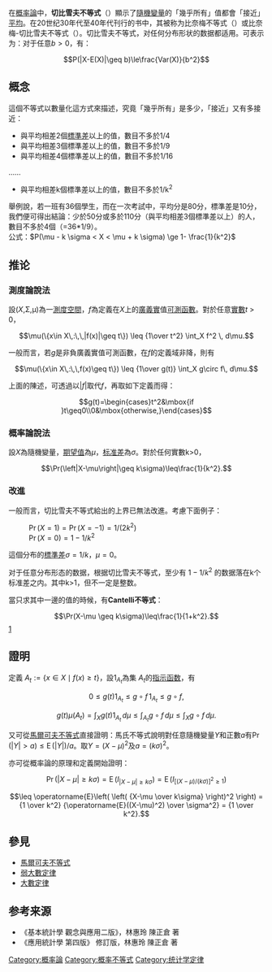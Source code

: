 {{NoteTA
|G1=Math
|T=zh-cn:切比雪夫不等式;zh-tw:柴比雪夫不等式
|1=zh-cn:切比雪夫;zh-tw:柴比雪夫
|2=zh-hk:變量 ;zh-tw:變數
|3=zh-cn:概率;zh-tw:機率
}}
{{Otheruses|切比雪夫總和不等式|subject=[[概率論|概率論]]的'''切比雪夫不等式'''|other=牽涉到級數的[[不等式|不等式]]}}

在[[概率論|概率論]]中，'''切比雪夫不等式'''（{{lang-en|Chebyshev's Inequality}}）顯示了[[隨機變量|隨機變量]]的「幾乎所有」值都會「接近」[[平均|平均]]。在20世纪30年代至40年代刊行的书中，其被称为比奈梅不等式（{{lang-en|Bienaymé Inequality}}）或比奈梅-切比雪夫不等式（{{lang-en|Bienaymé-Chebyshev Inequality}}）。切比雪夫不等式，对任何分布形状的数据都适用。可表示为：对于任意<math>b>0</math>，有：
:<math>P(|X-E(X)|\geq b)\le\frac{Var(X)}{b^2}</math>

== 概念 ==
這個不等式以數量化這方式來描述，究竟「幾乎所有」是多少，「接近」又有多接近：
* 與平均相差2個[[標準差|標準差]]以上的值，數目不多於1/4
* 與平均相差3個標準差以上的值，數目不多於1/9
* 與平均相差4個標準差以上的值，數目不多於1/16
……
* 與平均相差k個標準差以上的值，數目不多於1/k<sup>2</sup>

舉例說，若一班有36個學生，而在一次考試中，平均分是80分，標準差是10分，我們便可得出結論：少於50分或多於110分（與平均相差3個標準差以上）的人，數目不多於4個（=36*1/9）。<br />
公式：<math>P(\mu - k \sigma < X < \mu + k \sigma) \ge 1- \frac{1}{k^2}</math>

==推论==
===測度論說法===
設(''X'',Σ,μ)為一[[測度空間|測度空間]]，''f''為定義在''X''上的[[廣義實數集|廣義實]]值[[可測函數|可測函數]]。對於任意[[實數|實數]]''t'' > 0，

:<math>\mu(\{x\in X\,:\,\,|f(x)|\geq t\}) \leq {1\over t^2} \int_X f^2 \, d\mu.</math>

一般而言，若''g''是非負廣義實值可測函數，在''f''的定義域非降，則有

:<math>\mu(\{x\in X\,:\,\,f(x)\geq t\}) \leq {1\over g(t)} \int_X g\circ f\, d\mu.</math>

上面的陳述，可透過以|''f''|取代''f''，再取如下定義而得：

:<math>g(t)=\begin{cases}t^2&\mbox{if }t\geq0\\0&\mbox{otherwise,}\end{cases}</math>

===概率論說法===
設<math>X</math>為隨機變量，[[期望值|期望值]]為<math>\mu</math>，[[标准差|标准差]]為<math>\sigma</math>。對於任何實數k>0，
:<math>\Pr(\left|X-\mu\right|\geq k\sigma)\leq\frac{1}{k^2}.</math>

===改進===
一般而言，切比雪夫不等式給出的上界已無法改進。考慮下面例子：
: <math>\Pr(X = 1) = \Pr(X = -1) = 1/(2k^2)</math>
: <math>\Pr(X = 0) = 1 - 1/k^2</math>
這個分布的[[標準差|標準差]]<math>\sigma = 1/k</math>，<math>\mu=0</math>。

对于任意分布形态的数据，根据切比雪夫不等式，至少有 <math>1-1/k^2</math> 的数据落在k个标准差之内。其中k>1，但不一定是整数。

當只求其中一邊的值的時候，有'''Cantelli不等式'''：
:<math>\Pr(X-\mu \geq k\sigma)\leq\frac{1}{1+k^2}.</math>[http://www.mcdowella.demon.co.uk/Chebyshev.html] {{Wayback|url=http://www.mcdowella.demon.co.uk/Chebyshev.html |date=20190224000121 }}

==證明==
定義<math>~A_t := \{x \in X \mid f(x) \geq t\}</math>，設<math>1_{A_t}</math>為集<math>~A_t</math>的[[指示函数|指示函数]]，有
:<math>0\leq g(t) 1_{A_t}\leq g\circ f\,1_{A_t}\leq g\circ f,</math>
:<math>g(t)\mu(A_t)=\int_X g(t)1_{A_t}\,d\mu\leq\int_{A_t} g\circ f\,d\mu\leq\int_X g\circ f\,d\mu.</math>

又可從[[馬爾可夫不等式|馬爾可夫不等式]]直接證明：馬氏不等式說明對任意隨機變量''Y''和正數''a''有<math>\Pr(|Y|>a) \le \operatorname{E}(|Y|)/a</math>。取<math>Y=(X-\mu)^2</math>及<math>a=(k \sigma)^2</math>。

亦可從概率論的原理和定義開始證明：
::<math>\Pr(|X-\mu| \geq k\sigma) = \operatorname{E}(I_{|X-\mu| \geq k\sigma})
= \operatorname{E}(I_{[(X-\mu)/(k\sigma)]^2 \geq 1})</math> 

:<math>\leq \operatorname{E}\left( \left( {X-\mu \over k\sigma} \right)^2 \right)
= {1 \over k^2} {\operatorname{E}((X-\mu)^2) \over \sigma^2} = {1 \over k^2}.</math>

==參見==
*[[馬爾可夫不等式|馬爾可夫不等式]]
*[[弱大數定律|弱大數定律]]
*[[大數定律|大數定律]]

==参考来源==
*《基本統計學 觀念與應用二版》，林惠玲 陳正倉 著
*《應用統計學 第四版》 修訂版，林惠玲 陳正倉 著


{{統計學}}
[[Category:概率論|Category:概率論]]
[[Category:概率不等式|Category:概率不等式]]
[[Category:统计学定律|Category:统计学定律]]
